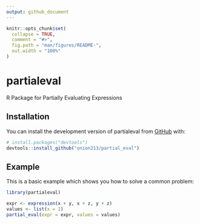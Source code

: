 ```yaml
---
output: github_document
---
```


<!-- README.md is generated from README.Rmd. Please edit that file -->

```r
knitr::opts_chunk$set(
  collapse = TRUE,
  comment = "#>",
  fig.path = "man/figures/README-",
  out.width = "100%"
)
```

# partialeval

<!-- badges: start -->
<!-- badges: end -->

R Package for Partially Evaluating Expressions

## Installation

You can install the development version of partialeval from [GitHub](https://github.com/) with:

``` r
# install.packages("devtools")
devtools::install_github("onion213/partial_eval")
```

## Example

This is a basic example which shows you how to solve a common problem:

```r
library(partialeval)

expr <- expression(x + y, x + z, y + z)
values <- list(x = 1)
partial_eval(expr = expr, values = values)
```
